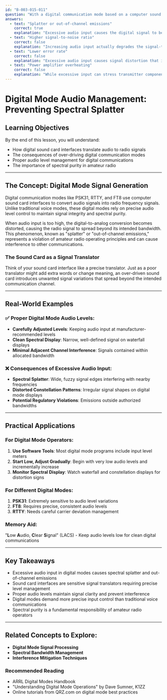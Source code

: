 ```yaml
---
id: "B-003-015-011"
question: "With a digital communication mode based on a computer sound card, what is the result of feeding excessive audio into the transmitter?"
answers:
  - text: "Splatter or out-of-channel emissions"
    correct: true
    explanation: "Excessive audio input causes the digital signal to become overmodulated, which results in signal distortion that spreads beyond the intended frequency channel. This 'splatter' creates unwanted emissions that can interfere with nearby frequencies, violating amateur radio spectrum discipline and potentially causing harmful interference to other communications."
  - text: "Higher signal-to-noise ratio"
    correct: false
    explanation: "Increasing audio input actually degrades the signal-to-noise ratio by introducing distortion and creating unwanted spectral emissions. Proper digital mode operation requires carefully matched audio levels to maintain signal clarity and minimize interference."
  - text: "Lower error rate"
    correct: false
    explanation: "Excessive audio input causes signal distortion that increases error rates in digital communications. Overmodulation introduces additional noise and signal artifacts that make accurate data transmission more difficult, not less."
  - text: "Power amplifier overheating"
    correct: false
    explanation: "While excessive input can stress transmitter components, the primary immediate result of over-driving a digital mode sound card interface is spectral splatter, not power amplifier thermal issues. Overheating is a secondary concern compared to the immediate signal distortion."
---
```


# Digital Mode Audio Management: Preventing Spectral Splatter

## Learning Objectives
By the end of this lesson, you will understand:
- How digital sound card interfaces translate audio to radio signals
- The consequences of over-driving digital communication modes
- Proper audio level management for digital communications
- The importance of spectral purity in amateur radio

---

## The Concept: Digital Mode Signal Generation

Digital communication modes like PSK31, RTTY, and FT8 use computer sound card interfaces to convert audio signals into radio frequency signals. Unlike traditional voice modes, these digital modes rely on precise audio level control to maintain signal integrity and spectral purity.

When audio input is too high, the digital-to-analog conversion becomes distorted, causing the radio signal to spread beyond its intended bandwidth. This phenomenon, known as "splatter" or "out-of-channel emissions," represents a violation of amateur radio operating principles and can cause interference to other communications.

### The Sound Card as a Signal Translator

Think of your sound card interface like a precise translator. Just as a poor translator might add extra words or change meaning, an over-driven sound card introduces unwanted signal variations that spread beyond the intended communication channel.

---

## Real-World Examples

### ✅ Proper Digital Mode Audio Levels:
- **Carefully Adjusted Levels**: Keeping audio input at manufacturer-recommended levels
- **Clean Spectral Display**: Narrow, well-defined signal on waterfall displays
- **Minimal Adjacent Channel Interference**: Signals contained within allocated bandwidth

### ❌ Consequences of Excessive Audio Input:
- **Spectral Splatter**: Wide, fuzzy signal edges interfering with nearby frequencies
- **Distorted Constellation Patterns**: Irregular signal shapes on digital mode displays
- **Potential Regulatory Violations**: Emissions outside authorized bandwidths

---

## Practical Applications

### For Digital Mode Operators:
1. **Use Software Tools**: Most digital mode programs include input level meters
2. **Start Low, Adjust Gradually**: Begin with very low audio levels and incrementally increase
3. **Monitor Spectral Display**: Watch waterfall and constellation displays for distortion signs

### For Different Digital Modes:
1. **PSK31**: Extremely sensitive to audio level variations
2. **FT8**: Requires precise, consistent audio levels
3. **RTTY**: Needs careful carrier deviation management

### Memory Aid:
"**L**ow **A**udio, **C**lear **S**ignal" (LACS) - Keep audio levels low for clean digital communications

---

## Key Takeaways

- Excessive audio input in digital modes causes spectral splatter and out-of-channel emissions
- Sound card interfaces are sensitive signal translators requiring precise level management
- Proper audio levels maintain signal clarity and prevent interference
- Digital modes demand more precise input control than traditional voice communications
- Spectral purity is a fundamental responsibility of amateur radio operators

---

## Related Concepts to Explore:
- **Digital Mode Signal Processing**
- **Spectral Bandwidth Management**
- **Interference Mitigation Techniques**

### Recommended Reading
- ARRL Digital Modes Handbook
- "Understanding Digital Mode Operations" by Dave Sumner, K1ZZ
- Online tutorials from QRZ.com on digital mode best practices